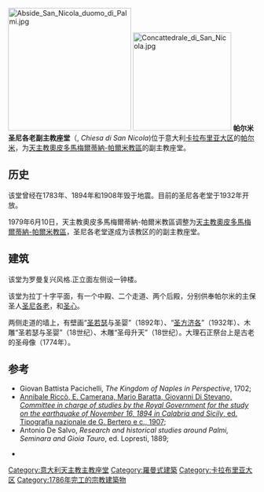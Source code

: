 {{Infobox religious building
| building_name         = 帕尔米圣尼各老副主教座堂
| image                 = Duomo di San Nicola Palmi.jpg
| Country               = [[意大利|意大利]]
| region                = [[卡拉布里亚大区|卡拉布里亚大区]]
| architecture_type     = 主教座堂
| architecture_style    = 罗曼复兴风格
}}
[[File:Abside_San_Nicola_duomo_di_Palmi.jpg|250px]]
[[File:Concattedrale_di_San_Nicola.jpg|200px]]
'''帕尔米圣尼各老副主教座堂'''（{{lang-it|Concattedrale di Palmi}}, ''Chiesa di San Nicola'')位于意大利[[卡拉布里亚大区|卡拉布里亚大区]]的[[帕尔米|帕尔米]]，为[[天主教奧皮多馬梅爾蒂納-帕爾米教區|天主教奧皮多馬梅爾蒂納-帕爾米教區]]的副主教座堂。

== 历史 ==
该堂曾经在1783年、1894年和1908年毁于地震。目前的圣尼各老堂于1932年开放。

1979年6月10日，天主教奧皮多馬梅爾蒂納-帕爾米教區调整为[[天主教奧皮多馬梅爾蒂納-帕爾米教區|天主教奧皮多馬梅爾蒂納-帕爾米教區]]，圣尼各老堂遂成为该教区的的副主教座堂。

== 建筑 ==
该堂为罗曼复兴风格.正立面左侧设一钟楼。

该堂为拉丁十字平面，有一个中殿、二个走道、两个后殿，分别供奉帕尔米的主保圣人[[圣尼各老|圣尼各老]]，和[[圣心|圣心]]。

两侧走道的墙上，有壁画“[[圣若瑟|圣若瑟]]与圣婴”（1892年）、“[[圣方济各|圣方济各]]”（1932年）、木雕“圣若瑟与圣婴”（18世纪）、木雕“圣母升天”（18世纪）。大理石正祭台上是古老的圣母像（1774年）。

== 参考 ==
* Giovan Battista Pacichelli, ''The Kingdom of Naples in Perspective'', 1702;
* [http://archive.org/details/ilterremotodeln00sicigoog  Annibale Riccò, E. Camerana, Mario Baratta, Giovanni Di Stevano, ''Committee in charge of studies by the Royal Government for the study on the earthquake of November 16, 1894 in Calabria and Sicily'', ed. Tipografia nazionale de G. Bertero e c., 1907];
* Antonio De Salvo, ''Research and historical studies around Palmi, Seminara and Gioia Tauro'', ed. Lopresti, 1889;

{{coord|38|21|35|N|15|50|56|E|region:IT-78_type:landmark_source:kolossus-dewiki|display=title}}
*{{commonscat-inline|San Nicola (Palmi)|Palmi Cathedral}}
[[Category:意大利天主教主教座堂|Category:意大利天主教主教座堂]]
[[Category:羅曼式建築|Category:羅曼式建築]]
[[Category:卡拉布里亚大区|Category:卡拉布里亚大区]]
[[Category:1786年完工的宗教建築物|Category:1786年完工的宗教建築物]]
{{意大利天主教主教座堂}}